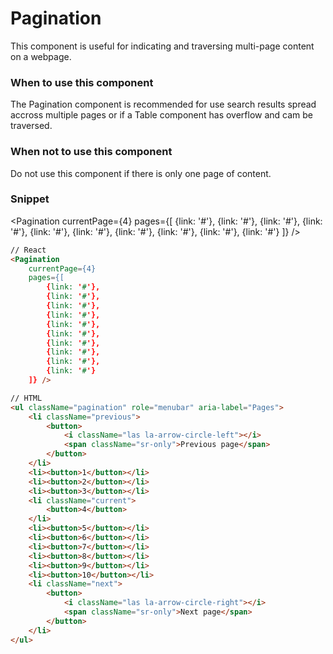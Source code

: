 
<Meta title="Components/Page Elements/Pagination" component={Pagination} />

# Pagination

This component is useful for indicating and traversing multi-page content on a webpage.

### When to use this component

The Pagination component is recommended for use search results spread accross multiple pages or if a Table component has overflow and cam be traversed.

### When not to use this component

Do not use this component if there is only one page of content.

### Snippet

<Pagination
    currentPage={4}
    pages={[
        {link: '#'},
        {link: '#'},
        {link: '#'},
        {link: '#'},
        {link: '#'},
        {link: '#'},
        {link: '#'},
        {link: '#'},
        {link: '#'},
        {link: '#'}
    ]} />

```HTML
// React
<Pagination
    currentPage={4}
    pages={[
        {link: '#'},
        {link: '#'},
        {link: '#'},
        {link: '#'},
        {link: '#'},
        {link: '#'},
        {link: '#'},
        {link: '#'},
        {link: '#'},
        {link: '#'}
    ]} />

// HTML
<ul className="pagination" role="menubar" aria-label="Pages">
    <li className="previous">
        <button>
            <i className="las la-arrow-circle-left"></i>
            <span className="sr-only">Previous page</span>
        </button>
    </li>
    <li><button>1</button></li>
    <li><button>2</button></li>
    <li><button>3</button></li>
    <li className="current">
        <button>4</button>
    </li>
    <li><button>5</button></li>
    <li><button>6</button></li>
    <li><button>7</button></li>
    <li><button>8</button></li>
    <li><button>9</button></li>
    <li><button>10</button></li>
    <li className="next">
        <button>
            <i className="las la-arrow-circle-right"></i>
            <span className="sr-only">Next page</span>
        </button>
    </li>
</ul>
```